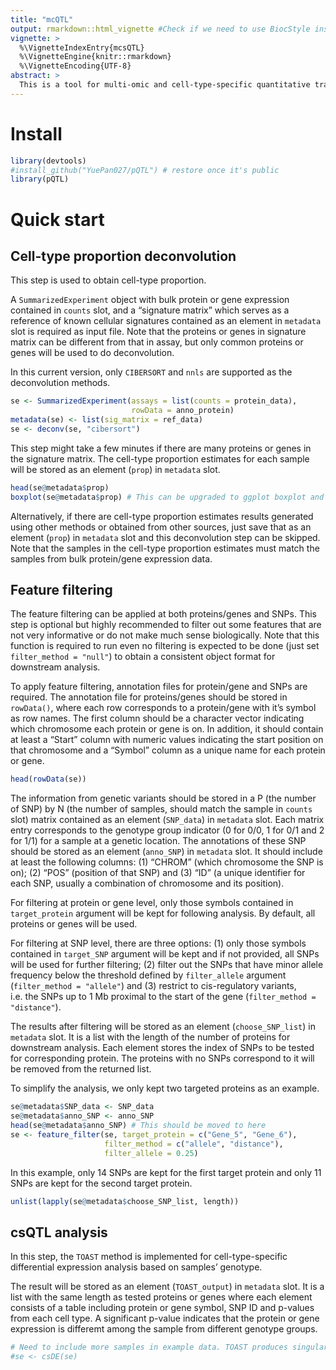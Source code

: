 ```yaml
---
title: "mcQTL"
output: rmarkdown::html_vignette #Check if we need to use BiocStyle instead of rmarkdown when submit to Bioconductor 
vignette: >
  %\VignetteIndexEntry{mcsQTL}
  %\VignetteEngine{knitr::rmarkdown}
  %\VignetteEncoding{UTF-8}
abstract: >
  This is a tool for multi-omic and cell-type-specific quantitative trait loci (QTL) analysis, and can be used in proteomics (pQTL) or gene expression (eQTL) analysis at cellular level. This tool enables users to deconvolute bulk proteomes and transcritopmes, as well as to investigate the genetic variations linked to cell-type-specific expression at the protein or mRNA level.
---
```


# Install

```r
library(devtools)
#install_github("YuePan027/pQTL") # restore once it's public 
library(pQTL)
```

# Quick start

## Cell-type proportion deconvolution

This step is used to obtain cell-type proportion.

A `SummarizedExperiment` object with bulk protein or gene expression contained in `counts` slot, and a "signature matrix" which serves as a reference of known cellular signatures contained as an element in `metadata` slot is required as input file. Note that the proteins or genes in signature matrix can be different from that in assay, but only common proteins or genes will be used to do deconvolution.

In this current version, only `CIBERSORT` and `nnls` are supported as the deconvolution methods.

```r
se <- SummarizedExperiment(assays = list(counts = protein_data),
                           rowData = anno_protein)
metadata(se) <- list(sig_matrix = ref_data)
se <- deconv(se, "cibersort")
```

This step might take a few minutes if there are many proteins or genes in the signature matrix. The cell-type proportion estimates for each sample will be stored as an element (`prop`) in `metadata` slot.

```r
head(se@metadata$prop)
boxplot(se@metadata$prop) # This can be upgraded to ggplot boxplot and composition plot
```

Alternatively, if there are cell-type proportion estimates results generated using other methods or obtained from other sources, just save that as an element (`prop`) in `metadata` slot and this deconvolution step can be skipped. Note that the samples in the cell-type proportion estimates must match the samples from bulk protein/gene expression data.

## Feature filtering

The feature filtering can be applied at both proteins/genes and SNPs. This step is optional but highly recommended to filter out some features that are not very informative or do not make much sense biologically. Note that this function is required to run even no filtering is expected to be done (just set `filter_method = "null"`) to obtain a consistent object format for downstream analysis.

To apply feature filtering, annotation files for protein/gene and SNPs are required. The annotation file for proteins/genes should be stored in `rowData()`, where each row corresponds to a protein/gene with it's symbol as row names. The first column should be a character vector indicating which chromosome each protein or gene is on. In addition, it should contain at least a "Start" column with numeric values indicating the start position on that chromosome and a "Symbol" column as a unique name for each protein or gene.

```r
head(rowData(se))
```

The information from genetic variants should be stored in a P (the number of SNP) by N (the number of samples, should match the sample in `counts` slot) matrix contained as an element (`SNP_data`) in `metadata` slot. Each matrix entry corresponds to the genotype group indicator (0 for 0/0, 1 for 0/1 and 2 for 1/1) for a sample at a genetic location. The annotations of these SNP should be stored as an element (`anno_SNP`) in `metadata` slot. It should include at least the following columns: (1) "CHROM" (which chromosome the SNP is on); (2) "POS" (position of that SNP) and (3) "ID" (a unique identifier for each SNP, usually a combination of chromosome and its position).

For filtering at protein or gene level, only those symbols contained in `target_protein` argument will be kept for following analysis. By default, all proteins or genes will be used.

For filtering at SNP level, there are three options: (1) only those symbols contained in `target_SNP` argument will be kept and if not provided, all SNPs will be used for further filtering; (2) filter out the SNPs that have minor allele frequency below the threshold defined by `filter_allele` argument (`filter_method = "allele"`) and (3) restrict to cis-regulatory variants, i.e. the SNPs up to 1 Mb proximal to the start of the gene (`filter_method = "distance"`).

The results after filtering will be stored as an element (`choose_SNP_list`) in `metadata` slot. It is a list with the length of the number of proteins for downstream analysis. Each element stores the index of SNPs to be tested for corresponding protein. The proteins with no SNPs correspond to it will be removed from the returned list.

To simplify the analysis, we only kept two targeted proteins as an example.

```r
se@metadata$SNP_data <- SNP_data
se@metadata$anno_SNP <- anno_SNP
head(se@metadata$anno_SNP) # This should be moved to here
se <- feature_filter(se, target_protein = c("Gene_5", "Gene_6"), 
                     filter_method = c("allele", "distance"), 
                     filter_allele = 0.25)           
```

In this example, only 14 SNPs are kept for the first target protein and only 11 SNPs are kept for the second target protein.

```r
unlist(lapply(se@metadata$choose_SNP_list, length))
```

## csQTL analysis

In this step, the `TOAST` method is implemented for cell-type-specific differential expression analysis based on samples' genotype.

The result will be stored as an element (`TOAST_output`) in `metadata` slot. It is a list with the same length as tested proteins or genes where each element consists of a table including protein or gene symbol, SNP ID and p-values from each cell type. A significant p-value indicates that the protein or gene expression is differemt among the sample from different genotype groups.

```r
# Need to include more samples in example data. TOAST produces singular matrix errors at small sample size; which name is better,'csDE' or 'csQTL'?
#se <- csDE(se)
```
